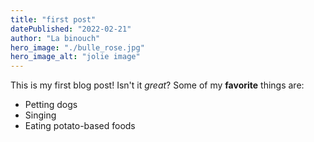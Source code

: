 ```yaml
---
title: "first post"
datePublished: "2022-02-21"
author: "La binouch"
hero_image: "./bulle_rose.jpg"
hero_image_alt: "jolie image"
---
```


This is my first blog post! Isn't it *great*?
Some of my **favorite** things are:
* Petting dogs
* Singing
* Eating potato-based foods